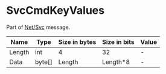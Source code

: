 # SvcCmdKeyValues

Part of [Net/Svc](../netsvc) message.

<!-- @dem-gen-begin:SvcCmdKeyValues -->
| Name | Type | Size in bytes | Size in bits | Value |
| --- | --- | --- | --- | --- |
| Length | int | 4 | 32 | - |
| Data | byte[] | Length | Length*8 | - |

<!-- @dem-gen-end:SvcCmdKeyValues -->
